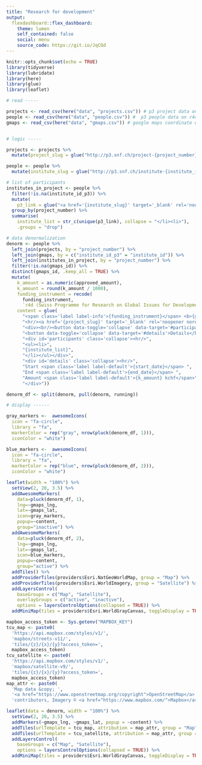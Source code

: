 ```yaml
---
title: "Research for development"
output: 
  flexdashboard::flex_dashboard:
    theme: lumen
    self_contained: false
    social: menu
    source_code: https://git.io/JqCOd
---
```


```r
knitr::opts_chunk$set(echo = TRUE)
library(tidyverse)
library(lubridate)
library(here)
library(glue)
library(leaflet)
```


```r

# read -----

projects <- read_csv(here("data", "projects.csv")) # p3 project data on r4d
people <- read_csv(here("data", "people.csv")) #  p3 people data on r4d
gmaps <- read_csv(here("data", "gmaps.csv")) # google maps coordinate data


# logic -----

projects <- projects %>%
  mutate(project_slug = glue("http://p3.snf.ch/project-{project_number}"))

people <- people %>%
  mutate(institute_slug = glue("http://p3.snf.ch/institute-{institute_id_p3}"))

# list of participants
institutes_in_project <- people %>%
  filter(!is.na(institute_id_p3)) %>%
  mutate(
    p3_link = glue("<a href='{institute_slug}' target='_blank' rel='noopener noreferrer'>{institute_name}</a>")) %>%
  group_by(project_number) %>%
  summarise(
    institute_list = str_c(unique(p3_link), collapse = "</li><li>"),
    .groups = "drop")

# data denormalization
denorm <- people %>% 
  left_join(projects, by = "project_number") %>%
  left_join(gmaps, by = c("institute_id_p3" = "institute_id")) %>%
  left_join(institutes_in_project, by = "project_number") %>%
  filter(!is.na(gmaps_id)) %>%
  distinct(gmaps_id, .keep_all = TRUE) %>%
  mutate(
    k_amount = as.numeric(approved_amount),
    k_amount = round(k_amount / 1000),
    funding_instrument = recode(
      funding_instrument,
      `r4d (Swiss Programme for Research on Global Issues for Development)` = "r4d"),
    content = glue(
      "<span class='label label-info'>{funding_instrument}</span> <b>{gmaps_name}</b>",
      "<hr/><a href='{project_slug}' target='_blank' rel='noopener noreferrer'>{project_title}</a><br/>",
      "<div><br/><button data-toggle='collapse' data-target='#participants'>Participants</button> ",
      "<button data-toggle='collapse' data-target='#details'>Details</button></div>",
      "<div id='participants' class='collapse'><hr/>",
      "<ul><li>",
      "{institute_list}",
      "</li></ul></div>",
      "<div id='details' class='collapse'><hr/>",
      "Start <span class='label label-default'>{start_date}</span> ",
      "End <span class='label label-default'>{end_date}</span> ",
      "Amount <span class='label label-default'>{k_amount} kchf</span>",
      "</div>"))

denorm_df <- split(denorm, pull(denorm, running))

# display ------ 

gray_markers <-  awesomeIcons(
  icon = "fa-circle",
  library = "fa",
  markerColor = rep("gray", nrow(pluck(denorm_df, 1))),
  iconColor = "white")

blue_markers <-  awesomeIcons(
  icon = "fa-circle",
  library = "fa",
  markerColor = rep("blue", nrow(pluck(denorm_df, 2))),
  iconColor = "white")

leaflet(width = "100%") %>% 
  setView(2, 20, 3.5) %>%
  addAwesomeMarkers(
    data=pluck(denorm_df, 1),
    lng=~gmaps_lng,
    lat=~gmaps_lat, 
    icon=gray_markers,
    popup=~content,
    group="inactive") %>%
  addAwesomeMarkers(
    data=pluck(denorm_df, 2),
    lng=~gmaps_lng,
    lat=~gmaps_lat, 
    icon=blue_markers,
    popup=~content,
    group="active") %>%
  addTiles() %>%
  addProviderTiles(providers$Esri.NatGeoWorldMap, group = "Map") %>%
  addProviderTiles(providers$Esri.WorldImagery, group = "Satellite") %>%
  addLayersControl(
    baseGroups = c("Map", "Satellite"),
    overlayGroups = c("active", "inactive"),
    options = layersControlOptions(collapsed = TRUE)) %>%
  addMiniMap(tiles = providers$Esri.WorldGrayCanvas, toggleDisplay = TRUE)
```

```r
mapbox_access_token <- Sys.getenv("MAPBOX_KEY")
tcu_map <- paste0(
  'https://api.mapbox.com/styles/v1/',
  'mapbox/streets-v11/',
  'tiles/{z}/{x}/{y}?access_token=', 
  mapbox_access_token)
tcu_satellite <- paste0(
  'https://api.mapbox.com/styles/v1/',
  'mapbox/satellite-v9/',
  'tiles/{z}/{x}/{y}?access_token=', 
  mapbox_access_token)
map_attr <- paste0(
  'Map data &copy; ',
  '<a href="https://www.openstreetmap.org/copyright">OpenStreetMap</a> ',
  'contributors, Imagery © <a href="https://www.mapbox.com/">Mapbox</a>')

leaflet(data = denorm, width = "100%") %>% 
  setView(2, 20, 3.5) %>%
  addMarkers(~gmaps_lng, ~gmaps_lat, popup = ~content) %>%
  addTiles(urlTemplate = tcu_map, attribution = map_attr, group = "Map") %>%
  addTiles(urlTemplate = tcu_satellite, attribution = map_attr, group = "Satellite") %>%
  addLayersControl(
    baseGroups = c("Map", "Satellite"),
    options = layersControlOptions(collapsed = TRUE)) %>%
  addMiniMap(tiles = providers$Esri.WorldGrayCanvas, toggleDisplay = TRUE)

```

